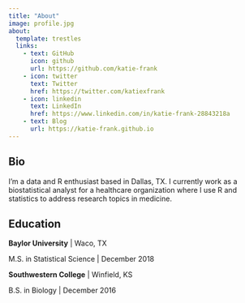 ```yaml
---
title: "About"
image: profile.jpg
about:
  template: trestles
  links:
    - text: GitHub
      icon: github
      url: https://github.com/katie-frank
    - icon: twitter
      text: Twitter
      href: https://twitter.com/katiexfrank
    - icon: linkedin
      text: LinkedIn
      href: https://www.linkedin.com/in/katie-frank-28843218a
    - text: Blog
      url: https://katie-frank.github.io
---
```


## Bio

I'm a data and R enthusiast based in Dallas, TX. I currently work as a biostatistical analyst for a healthcare organization where I use R and statistics to address research topics in medicine.

## Education

**Baylor University** \| Waco, TX

M.S. in Statistical Science \| December 2018

**Southwestern College** \| Winfield, KS

B.S. in Biology \| December 2016
